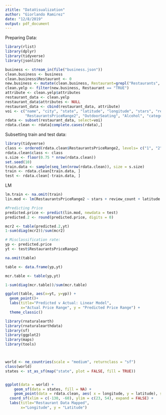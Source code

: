 ```yaml
---
ztitle: "DataVisualization"
author: "Giorlando Ramirez"
date: "12/8/2019"
output: pdf_document
---
```


Preparing Data:
```r
library(rlist)
library(dplyr)
library(tidyverse)
library(jsonlite)

business <- stream_in(file("business.json"))
clean.business <- business
clean.business$Restaurant <- 0 
new.business <- mutate(clean.business, Restaurant=grepl("Restaurants", clean.business$categories))
clean.yelp <- filter(new.business, Restaurant == "TRUE")
attribute <- clean.yelp$attributes
restaurant_data <- clean.yelp
restaurant_data$attributes <- NULL
restaurant_data <- cbind(restaurant_data, attribute)
voi <- c("name", "city", "state", "latitude", "longitude", "stars", "review_count", "RestaurantsTakeOut", 
         "RestaurantsPriceRange2", "OutdoorSeating", "Alcohol", "categories")
rdata <- subset(restaurant_data, select=voi)
rdata.clean <- rdata[complete.cases(rdata),]
```

Subsetting train and test data: 
```r
library(tidyverse)
class <- ordered(rdata.clean$RestaurantsPriceRange2, levels= c("1", "2", "3", "4")) 
rdata.clean$class <- class
s.size <- floor(0.75 * nrow(rdata.clean))
set.seed(10)
train.data <- sample(seq_len(nrow(rdata.clean)), size = s.size)
train <- rdata.clean[train.data, ]
test <- rdata.clean[-train.data, ]

```

LM 
```r
lm.train <- na.omit(train)
lin.mod <- lm(RestaurantsPriceRange2 ~ stars + review_count + latitude + longitude,  data = lm.train)

#Predicting Price
predicted.price <- predict(lin.mod, newdata = test)
predicted.2 <- round(predicted.price, digits = 0)

mcr2 <- table(predicted.2,yt)
1-sum(diag(mcr2))/sum(mcr2)

# Misclassification rate: 
yp <- predicted.price
yt <- test$RestaurantsPriceRange2

na.omit(table)

table <- data.frame(yp,yt)

mcr.table <- table(yp,yt)

1-sum(diag(mcr.table))/sum(mcr.table)

ggplot(table, aes(x=yt, y=yp)) + 
  geom_point()+
  labs(title="Predicted v Actual: Linear Model",
       x="Actual Price Range", y = "Predicted Price Range") +
  theme_classic()
```

```r
library(rnaturalearth)
library(rnaturalearthdata)
library(sf)
library(ggplot2)
library(maps)
library(tools)



world <- ne_countries(scale = "medium", returnclass = "sf")
class(world)
states <- st_as_sf(map("state", plot = FALSE, fill = TRUE))


ggplot(data = world) +
    geom_sf(data = states, fill = NA) +
    geom_point(data = rdata.clean, aes( x = longitude, y = latitude), size = 3, shape = 23, fill = "blue") +
  coord_sf(xlim = c(-130, -60), ylim = c(23, 54), expand = FALSE) +
  labs(title="Restaurant Data Mapped",
       x="Longitude", y = "Latitude")

```

